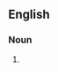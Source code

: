 {{also|rhizosphères}}

==English==

===Noun===
{{head|en|noun form}}

# {{plural of|rhizosphere|lang=en}}